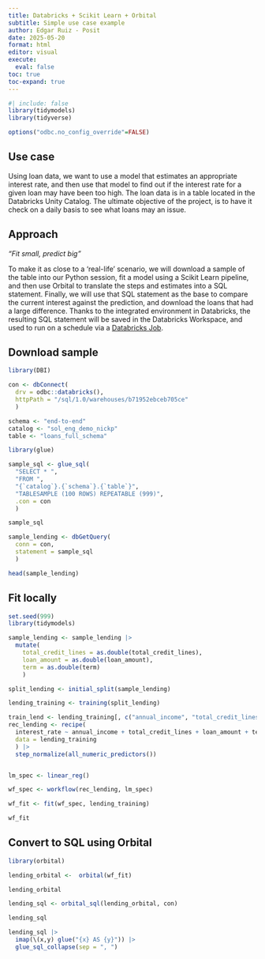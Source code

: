 ```yaml
---
title: Databricks + Scikit Learn + Orbital
subtitle: Simple use case example
author: Edgar Ruiz - Posit
date: 2025-05-20
format: html
editor: visual
execute:
  eval: false
toc: true  
toc-expand: true
---
```


```r
#| include: false
library(tidymodels)
library(tidyverse)

options("odbc.no_config_override"=FALSE)
```


## Use case

Using loan data, we want to use a model that estimates an appropriate interest 
rate, and then use that model to find out if the interest rate for a given loan
may have been too high. The loan data is in a table located in the Databricks 
Unity Catalog. The ultimate objective of the project, is to have it check on 
a daily basis to see what loans may an issue. 

## Approach

*"Fit small, predict big"*

To make it as close to a 'real-life' scenario, we will download a sample of the 
table into our Python session, fit a model using a Scikit Learn pipeline, and
then use Orbital to translate the steps and estimates into a SQL statement. 
Finally, we will use that SQL statement as the base to compare the current 
interest against the prediction, and download the loans that had a large 
difference. Thanks to the integrated environment in Databricks, the resulting
SQL statement will be saved in the Databricks Workspace, and used to run
on a schedule via a [Databricks Job](https://docs.databricks.com/aws/en/jobs/).


## Download sample

```r
library(DBI)

con <- dbConnect(
  drv = odbc::databricks(), 
  httpPath = "/sql/1.0/warehouses/b71952ebceb705ce"
  )
```


```r
schema <- "end-to-end"
catalog <- "sol_eng_demo_nickp"
table <- "loans_full_schema"
```


```r
library(glue)

sample_sql <- glue_sql(
  "SELECT * ", 
  "FROM ",
  "{`catalog`}.{`schema`}.{`table`}",
  "TABLESAMPLE (100 ROWS) REPEATABLE (999)",
  .con = con
  )

sample_sql
```


```r
sample_lending <- dbGetQuery(
  conn = con, 
  statement = sample_sql
  )
```

```r
head(sample_lending)
```


## Fit locally

```r
set.seed(999)
library(tidymodels)

sample_lending <- sample_lending |> 
  mutate(
    total_credit_lines = as.double(total_credit_lines),
    loan_amount = as.double(loan_amount),
    term = as.double(term)
    )

split_lending <- initial_split(sample_lending)

lending_training <- training(split_lending)

train_lend <- lending_training[, c("annual_income", "total_credit_lines", "loan_amount",  "term", "interest_rate")]
rec_lending <- recipe(
  interest_rate ~ annual_income + total_credit_lines + loan_amount + term, 
  data = lending_training
  ) |> 
  step_normalize(all_numeric_predictors())


lm_spec <- linear_reg()

wf_spec <- workflow(rec_lending, lm_spec)

wf_fit <- fit(wf_spec, lending_training)

wf_fit
```




## Convert to SQL using Orbital

```r
library(orbital)

lending_orbital <-  orbital(wf_fit)

lending_orbital
```

```r
lending_sql <- orbital_sql(lending_orbital, con)

lending_sql
```

```r
	
lending_sql |> 
  imap(\(x,y) glue("{x} AS {y}")) |> 
  glue_sql_collapse(sep = ", ")
    
```


